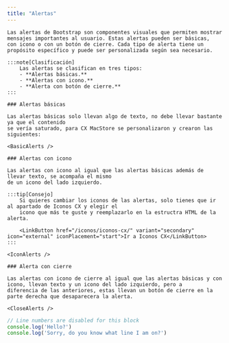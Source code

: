 ```yaml
---
title: "Alertas"
---
```





<BootstrapJQuery />

<div class="alerts">

    Las alertas de Bootstrap son componentes visuales que permiten mostrar mensajes importantes al usuario. Estas alertas pueden ser básicas,
    con icono o con un botón de cierre. Cada tipo de alerta tiene un propósito específico y puede ser personalizada según sea necesario.

    :::note[Clasificación]
        Las alertas se clasifican en tres tipos:
        - **Alertas básicas.**
        - **Alertas con icono.**
        - **Alerta con botón de cierre.**
    :::

    ### Alertas básicas

    Las alertas básicas solo llevan algo de texto, no debe llevar bastante ya que el contenido
    se vería saturado, para CX MacStore se personalizaron y crearon las siguientes:

    <BasicAlerts />

    ### Alertas con icono

    Las alertas con icono al igual que las alertas básicas además de llevar texto, se acompaña el mismo
    de un icono del lado izquierdo.

    :::tip[Consejo]
        Si quieres cambiar los iconos de las alertas, solo tienes que ir al apartado de Iconos CX y elegir el
        icono que más te guste y reemplazarlo en la estructra HTML de la alerta.

        <LinkButton href="/iconos/iconos-cx/" variant="secondary" icon="external" iconPlacement="start">Ir a Iconos CX</LinkButton>
    :::

    <IconAlerts />

    ### Alerta con cierre

    Las alertas con icono de cierre al igual que las alertas básicas y con icono, llevan texto y un icono del lado izquierdo, pero a
    diferencia de las anteriores, estas llevan un botón de cierre en la parte derecha que desaparecera la alerta.

    <CloseAlerts />

</div>

```js showLineNumbers
// Line numbers are disabled for this block
console.log('Hello?')
console.log('Sorry, do you know what line I am on?')
```